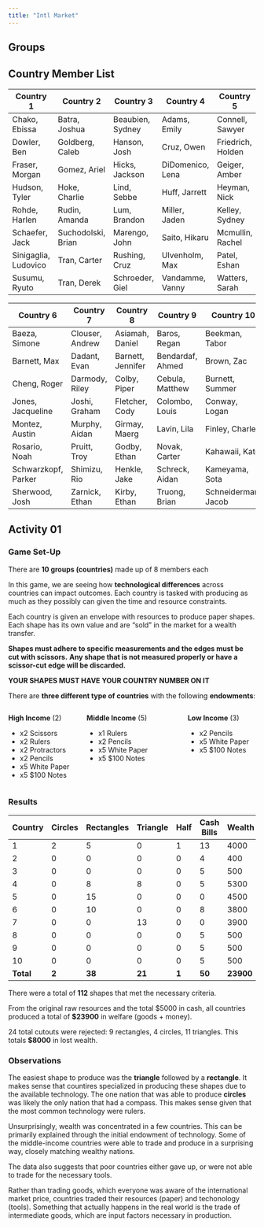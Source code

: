```yaml
---
title: "Intl Market"
---
```


## Groups

::: {.callout-note appearance="minimal" collapse="true"}
## Country Member List

|  Country 1  |  Country 2  |    Country 3   |  Country 4 |   Country 5   |
|-------------|-------------|----------------|------------|---------------|
|Chako, Ebissa|Batra, Joshua|Beaubien, Sydney|Adams, Emily|Connell, Sawyer|
|Dowler, Ben|Goldberg, Caleb|Hanson, Josh|Cruz, Owen|Friedrich, Holden|
|Fraser, Morgan|Gomez, Ariel|Hicks, Jackson|DiDomenico, Lena|Geiger, Amber|
|Hudson, Tyler|Hoke, Charlie|Lind, Sebbe|Huff, Jarrett|Heyman, Nick|
|Rohde, Harlen|Rudin, Amanda|Lum, Brandon|Miller, Jaden|Kelley, Sydney|
|Schaefer, Jack|Suchodolski, Brian|Marengo, John|Saito, Hikaru|Mcmullin, Rachel|
|Sinigaglia, Ludovico|Tran, Carter|Rushing, Cruz|Ulvenholm, Max|Patel, Eshan|
|Susumu, Ryuto|Tran, Derek|Schroeder, Giel|Vandamme, Vanny|Watters, Sarah|

|   Country 6  |    Country 7   |    Country 8   |  Country 9  |   Country 10  |
|--------------|----------------|----------------|-------------|---------------|
|Baeza, Simone |Clouser, Andrew |Asiamah, Daniel |Baros, Regan |Beekman, Tabor |
|Barnett, Max |Dadant, Evan |Barnett, Jennifer |Bendardaf, Ahmed |Brown, Zac |
|Cheng, Roger |Darmody, Riley |Colby, Piper |Cebula, Matthew |Burnett, Summer |
|Jones, Jacqueline |Joshi, Graham |Fletcher, Cody |Colombo, Louis |Conway, Logan |
|Montez, Austin |Murphy, Aidan |Girmay, Maerg |Lavin, Lila |Finley, Charlee |
|Rosario, Noah |Pruitt, Troy |Godby, Ethan |Novak, Carter |Kahawaii, Kate|
|Schwarzkopf, Parker |Shimizu, Rio |Henkle, Jake |Schreck, Aidan |Kameyama, Sota |
|Sherwood, Josh |Zarnick, Ethan |Kirby, Ethan |Truong, Brian |Schneiderman, Jacob |

:::

## Activity 01

### Game Set-Up

There are **10 groups (countries)** made up of 8 members each

In this game, we are seeing how **technological differences** across countries can impact outcomes.
Each country is tasked with producing as much as they possibly can given the time and resource constraints.

Each country is given an envelope with resources to produce paper shapes. 
Each shape has its own value and are "sold" in the market for a wealth transfer. 

**Shapes must adhere to specific measurements and the edges must be cut with scissors.**
**Any shape that is not measured properly or have a scissor-cut edge will be discarded.**

**YOUR SHAPES MUST HAVE YOUR COUNTRY NUMBER ON IT**


There are **three different type of countries** with the following **endowments**:

:::: {.columns .align-center}

::: {.column width="30%"}
**High Income** (2)

- x2 Scissors
- x2 Rulers
- x2 Protractors
- x2 Pencils
- x5 White Paper
- x5 $100 Notes
:::

::: {.column width="40%"}
**Middle Income** (5)

- x1 Rulers
- x2 Pencils
- x5 White Paper
- x5 $100 Notes
:::

::: {.column width="30%"}
**Low Income** (3)

- x2 Pencils
- x5 White Paper
- x5 $100 Notes
:::

::::

### Results

| Country | Circles | Rectangles | Triangle | Half | Cash Bills | Wealth | Share |
|---------|---------|------------|----------|------|------------|--------|-------|
| 1       | 2       | 5          | 0        | 1    | 13         | 4000   | 16.74%|
| 2       | 0       | 0          | 0        | 0    | 4          | 400    | 1.67% |
| 3       | 0       | 0          | 0        | 0    | 5          | 500    | 2.09% |
| 4       | 0       | 8          | 8        | 0    | 5          | 5300   | 22.18%|
| 5       | 0       | 15         | 0        | 0    | 0          | 4500   | 18.83%|
| 6       | 0       | 10         | 0        | 0    | 8          | 3800   | 15.90%|
| 7       | 0       | 0          | 13       | 0    | 0          | 3900   | 16.32%|
| 8       | 0       | 0          | 0        | 0    | 5          | 500    | 2.09% |
| 9       | 0       | 0          | 0        | 0    | 5          | 500    | 2.09% |
| 10      | 0       | 0          | 0        | 0    | 5          | 500    | 2.09% |
| **Total** | **2** | **38**     | **21**   | **1** | **50** | **23900** | **100%** |

There were a total of **112** shapes that met the necessary criteria. 

From the original raw resources and the total $5000 in cash, all countries produced a total of **$23900** in welfare (goods + money).

24 total cutouts were rejected: 9 rectangles, 4 circles, 11 triangles. 
This totals **$8000** in lost wealth. 

### Observations

The easiest shape to produce was the **triangle** followed by a **rectangle**.
It makes sense that countires specialized in producing these shapes due to the available technology. 
The one nation that was able to produce **circles** was likely the only nation that had a compass. 
This makes sense given that the most common technology were rulers. 

Unsurprisingly, wealth was concentrated in a few countries. 
This can be primarily explained through the initial endowment of technology. 
Some of the middle-income countries were able to trade and produce in a surprising way, closely matching wealthy nations. 

The data also suggests that poor countries either gave up, or were not able to trade for the necessary tools. 

Rather than trading goods, which everyone was aware of the international market price, countries traded their resources (paper) and techonology (tools). 
Something that actually happens in the real world is the trade of intermediate goods, which are input factors necessary in production. 

<!--
## Activity 02

### Game Set-Up

### Results

### Observations

## Activity 03

### Game Set-Up

### Results

### Observations
-->